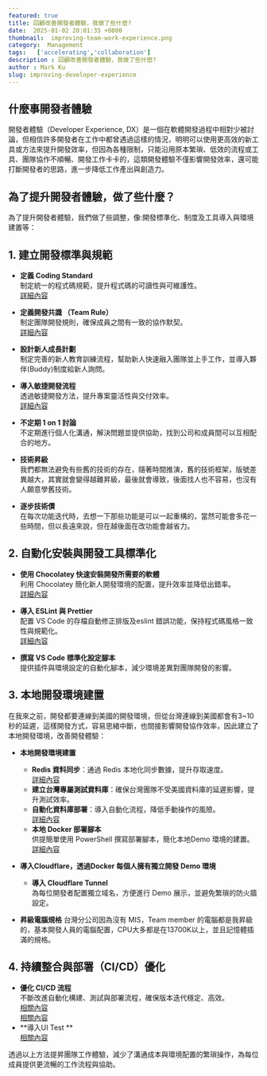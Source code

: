 ```yaml
---
featured: true
title: 回顧改善開發者體驗，我做了些什麼?
date:  2025-01-02 20:01:35 +0800
thumbnail:  improving-team-work-experience.png
category:  Management   
tags:   ['accelerating','collaboration']
description : 回顧改善開發者體驗，我做了些什麼?
author : Mark Ku
slug: improving-developer-experience
---
```

## 什麼事開發者體驗
開發者體驗（Developer Experience, DX）是一個在軟體開發過程中相對少被討論，但相信許多開發者在工作中都曾遇過這樣的情況，明明可以使用更高效的新工具或方法來提升開發效率，但因為各種限制，只能沿用原本繁瑣、低效的流程或工具、團隊協作不順暢、開發工作卡卡的，這類開發體驗不僅影響開發效率，還可能打斷開發者的思路，進一步降低工作產出與創造力。

## 為了提升開發者體驗，做了些什麼？
為了提升開發者體驗，我們做了些調整，像:開發標準化、制度及工具導入與環境建置等：

## **1. 建立開發標準與規範**
- **定義 Coding Standard**  
  制定統一的程式碼規範，提升程式碼的可讀性與可維護性。  
  [詳細內容](https://blog.markkulab.net/coding-standard/)

- **定義開發共識 （Team Rule）**  
  制定團隊開發規則，確保成員之間有一致的協作默契。  
  [詳細內容](https://blog.markkulab.net/define-team-rule/)

- **設計新人成長計劃**  
  制定完善的新人教育訓練流程，幫助新人快速融入團隊並上手工作，並導入夥伴(Buddy)制度給新人詢問。

- **導入敏捷開發流程**  
  透過敏捷開發方法，提升專案靈活性與交付效率。  
  [詳細內容](https://blog.markkulab.net/tag/agile/)

- **不定期 1 on 1 討論**  
  不定期進行個人化溝通，解決問題並提供協助，找到公司和成員間可以互相配合的地方。

- **技術昇級**  
  我們都無法避免有些舊的技術的存在，隨著時間推演，舊的技術框架，版號差異越大，其實就會變得越難昇級，最後就會導致，後面找人也不容易，也沒有人願意學舊技術。
  
- **逐步技術債**  
  在每次功能迭代時，去想一下那些功能是可以一起重構的，當然可能會多花一些時間，但以長遠來說，但在越後面在改功能會越省力。

## **2. 自動化安裝與開發工具標準化**
- **使用 Chocolatey 快速安裝開發所需要的軟體**  
  利用 Chocolatey 簡化新人開發環境的配置，提升效率並降低出錯率。  
  [詳細內容](https://blog.markkulab.net/2021/06/03/powershell-install-docker/)

- **導入 ESLint 與 Prettier**  
  配置 VS Code 的存檔自動修正排版及eslint 錯誤功能，保持程式碼風格一致性與規範化。  
  [詳細內容](https://blog.markkulab.net/2022/07/29/nextjs-dev-env-init/)

- **撰寫 VS Code 標準化設定腳本**  
  提供插件與環境設定的自動化腳本，減少環境差異對團隊開發的影響。

## **3. 本地開發環境建置**
在我來之前，開發都要連線到美國的開發環境，但從台灣連線到美國都會有3~10秒的延遲，這樣開發方式，容易思緒中斷，也間接影響開發協作效率，因此建立了本地開發環境，改善開發體驗：
- **本地開發環境建置**
  - **Redis 資料同步**：通過 Redis 本地化同步數據，提升存取速度。  
    [詳細內容](https://blog.markkulab.net/powershell-automatically-syncs-docker-redis-data/)
  - **建立台灣專屬測試資料庫**：確保台灣團隊不受美國資料庫的延遲影響，提升測試效率。
  - **自動化資料庫部署**：導入自動化流程，降低手動操作的風險。  
    [詳細內容](https://blog.markkulab.net/2021/06/04/implementing-a-automated-database-deployment/)
  - **本地 Docker 部署腳本**  
    供提簡單使用 PowerShell 撰寫部署腳本，簡化本地Demo 環境的建置。  
    [詳細內容](https://blog.markkulab.net/remote-build-docker-image-with-powershell/)
	
- **導入Cloudflare，透過Docker 每個人擁有獨立開發 Demo 環境**
  - **導入 Cloudflare Tunnel**  
    為每位開發者配置獨立域名，方便進行 Demo 展示，並避免繁瑣的防火牆設定。

- **昇級電腦規格**
台灣分公司因為沒有 MIS，Team member 的電腦都是我昇級的，基本開發人員的電腦配置，CPU大多都是在13700K以上，並且記憶體插滿的規格。

## **4. 持續整合與部署（CI/CD）優化**
- **優化 CI/CD 流程**  
  不斷改進自動化構建、測試與部署流程，確保版本迭代穩定、高效。  
  [相關內容](https://blog.markkulab.net/net-mvc-auto-build-manual-deploy/)  
  [相關內容](https://blog.markkulab.net/tag/jenkins/)    
- **導入UI Test **  
  [相關內容](https://blog.markkulab.net/playwright-end-to-end-test/)

透過以上方法提昇團隊工作體驗，減少了溝通成本與環境配置的繁瑣操作，為每位成員提供更流暢的工作流程與協助。
